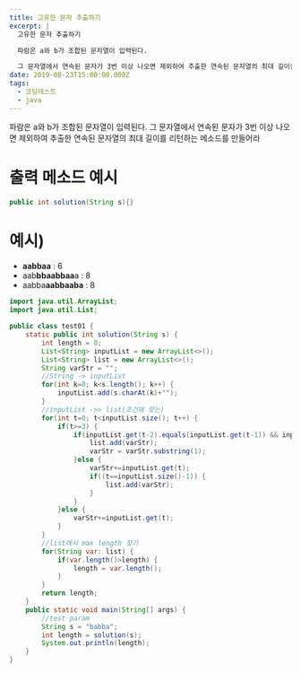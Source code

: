 ```yaml
---
title: 고유한 문자 추출하기
excerpt: |
  고유한 문자 추출하기

  파람은 a와 b가 조합된 문자열이 입력된다.

  그 문자열에서 연속된 문자가 3번 이상 나오면 제외하여 추출한 연속된 문자열의 최대 길이를 리턴하는 메소드를 만들어라
date: 2019-08-23T15:00:00.000Z
tags:
  - 코딩테스트
  - java
---
```


파람은 a와 b가 조합된 문자열이 입력된다.
그 문자열에서 연속된 문자가 3번 이상 나오면 제외하여 추출한 연속된 문자열의 최대 길이를 리턴하는 메소드를 만들어라

# 출력 메소드 예시

```java
public int solution(String s){}
```

# 예시)

* **aabbaa** : 6
* aab**bbaabbaa**a : 8
* aabba**aabbaaba** : 8

```java
import java.util.ArrayList;
import java.util.List;

public class test01 {
	static public int solution(String s) {
		int length = 0;
		List<String> inputList = new ArrayList<>();
		List<String> list = new ArrayList<>();
		String varStr = "";
		//String -> inputList
		for(int k=0; k<s.length(); k++) {
			inputList.add(s.charAt(k)+"");
		}
		//inputList ->> list(조건에 맞는)
		for(int t=0; t<inputList.size(); t++) {
			if(t>=3) {
				if(inputList.get(t-2).equals(inputList.get(t-1)) && inputList.get(t-1).equals(inputList.get(t))) {
					list.add(varStr);
					varStr = varStr.substring(1);
				}else {
					varStr+=inputList.get(t);
					if((t==inputList.size()-1)) {
						list.add(varStr);
					}
				}
			}else {
				varStr+=inputList.get(t);
			}
		}
		//list에서 max length 찾기
		for(String var: list) {
			if(var.length()>length) {
				length = var.length();
			}
		}
		return length;
	}
	public static void main(String[] args) {
		//test param
		String s = "babba";
		int length = solution(s);
		System.out.println(length);
	}
}
```
